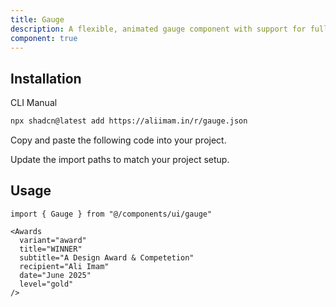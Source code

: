 ```yaml
---
title: Gauge
description: A flexible, animated gauge component with support for full, half, and quarter circle types, gradients, multi-rings, thresholds, tick marks, and glow effects.
component: true
---
```


<ComponentPreview
  name="gauge-default"
  className="[&_.preview>[data-orientation=vertical]]:sm:max-w-[80%] **:[.preview]:min-h-[400px]"
  description="An accordion with three items"
  align="start"
/>

<ComponentPreview
  name="gauge-tickmark"
  className="[&_.preview>[data-orientation=vertical]]:sm:max-w-[80%] **:[.preview]:min-h-[400px]"
  description="An accordion with three items"
  align="start"
/>

<ComponentPreview
  name="gauge-rings"
  className="[&_.preview>[data-orientation=vertical]]:sm:max-w-[80%] **:[.preview]:min-h-[400px]"
  description="An accordion with three items"
  align="start"
/>

<ComponentPreview
  name="gauge-half"
  className="[&_.preview>[data-orientation=vertical]]:sm:max-w-[80%] **:[.preview]:min-h-[400px]"
  description="An accordion with three items"
  align="start"
/>

## Installation

<CodeTabs>

<TabsList>
  <TabsTrigger value="cli">CLI</TabsTrigger>
  <TabsTrigger value="manual">Manual</TabsTrigger>
</TabsList>

<TabsContent value="cli">

```bash
npx shadcn@latest add https://aliimam.in/r/gauge.json
```

</TabsContent>

<TabsContent value="manual">

<Steps>

<Step>Copy and paste the following code into your project.</Step>

<ComponentSource name="gauge" title="components/ui/gauge.tsx" />

<Step>Update the import paths to match your project setup.</Step>

</Steps>

</TabsContent>

</CodeTabs>

## Usage

```tsx showLineNumbers
import { Gauge } from "@/components/ui/gauge"
```

```tsx showLineNumbers
<Awards
  variant="award"
  title="WINNER"
  subtitle="A Design Award & Competetion"
  recipient="Ali Imam"
  date="June 2025"
  level="gold"
/>
```

 
